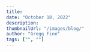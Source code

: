 ```yaml
---
title:
date: "October 18, 2022"
description:
thumbnailUrl: "/images/blog/"
author: "Gregg Fine"
tags: ["", ""]
---
```


<Image
  src="/images/blog/"
  width={}
  height={}
  layout="responsive"
  alt=""
/>

```js

```

```html

```

```css

```

<YouTube id="" />
